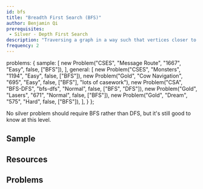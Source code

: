 ```yaml
---
id: bfs
title: "Breadth First Search (BFS)"
author: Benjamin Qi
prerequisites: 
 - Silver - Depth First Search
description: "Traversing a graph in a way such that vertices closer to the starting vertex are processed first."
frequency: 2
---
```



  problems: {
    sample: [
      new Problem("CSES", "Message Route", "1667", "Easy", false, ["BFS"]),
    ],
    general: [
      new Problem("CSES", "Monsters", "1194", "Easy", false, ["BFS"]),
      new Problem("Gold", "Cow Navigation", "695", "Easy", false, ["BFS"], "lots of casework"),
      new Problem("CSA", "BFS-DFS", "bfs-dfs", "Normal", false, ["BFS", "DFS"]),
      new Problem("Gold", "Lasers", "671", "Normal", false, ["BFS"]),
      new Problem("Gold", "Dream", "575", "Hard", false, ["BFS"]),
    ],
  }
};

<info-block title="Pro Tip">
No silver problem should require BFS rather than DFS, but it's still good to know at this level.
</info-block>

## Sample

<problems-list problems={metadata.problems.sample} />

## Resources

<resources>
  <resource source="CPH" title="12.2"></resource>
  <resource source="PAPS" title="12.1"></resource>
  <resource source="CSA" title="Breadth First Search" url="breadth_first_search"></resource>
  <resource source="KA" title="Breadth First Search and Its Uses" url="https://www.khanacademy.org/computing/computer-science/algorithms/breadth-first-search/a/breadth-first-search-and-its-uses"></resource>
  <resource source="cp-algo" title="Breadth First Search" url="graph/breadth-first-search.html"></resource>
  <resource source="cp-algo" title="0/1 BFS" url="graph/01_bfs.html"></resource>
  <resource source="IUSACO" title="10.4 - Graph Traversal Algorithms"></resource>
</resources>

## Problems

<problems-list problems={metadata.problems.general} />